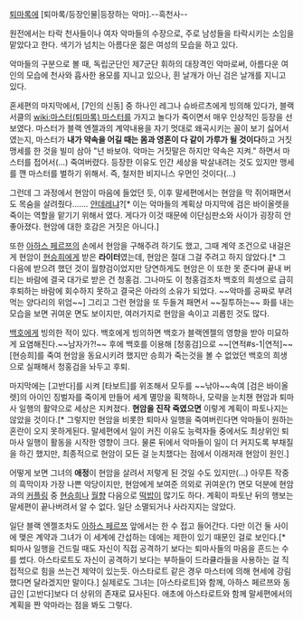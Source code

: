 [[퇴마록]]에 [퇴마록/등장인물|등장하는 악마].--흑천사--

원전에서는 타락 천사들이나 여자 악마들의 수장으로, 주로 남성들을 타락시키는 소임을 맡았다고 한다. 색기가 넘치는 아름다운 젊은 여성의 모습을 하고 있다.

악마들의 구분으로 볼 때, 독립군단인 제7군단 휘하의 대장격인 악마로써, 아름다운 여인의 모습에 천사와 흡사한 용모를 지니고 있으나, 흰 날개가 아닌 검은 날개를 지니고 있다.

혼세편의 마지막에서, [7인의 신동] 중 하나인 레그나 슈바르츠에게 빙의해 있다가, 블랙 서클의 [[wiki:마스터(퇴마록) 마스터]]를 가지고 놀다가 죽이면서 매우 인상적인 등장을 선보였다. 마스터가 블랙 엔젤과의 계약내용을 자기 멋대로 왜곡시키는 꼴이 보기 싫어서였는지, 마스터가 '''내가 약속을 어길 때는 몸과 영혼이 다 같이 가루가 될 것이다'''하고 거짓 맹세를 한 것을 빌미 삼아 "넌 바보야. 악마는 거짓말은 하지만 약속은 지켜." 하면서 마스터를 접어서(…) 죽여버렸다. 등장한 이유도 인간 세상을 박살내려는 것도 있지만 맹세를 깬 마스터를 벌하기 위해서. 즉, 철저한 비지니스 우먼인 것이다(…)

그런데 그 과정에서 현암이 마음에 들었던 듯, 이후 말세편에서는 현암을 막 쥐어패면서도 목숨을 살려줬다……. [[얀데레]]냐?[* 이는 악마들의 계획상 마지막에 검은 바이올렛을 죽이는 역할을 맡기기 위해서 였다. 게다가 이것 때문에 이단심판소와 사이가 굉장히 안 좋아졌다. 현암에 대한 호감은 거짓은 아니다.]

또한 [[아하스 페르쯔]]의 손에서 현암을 구해주려 하기도 했고, 그때 계약 조건으로 내걸은게 현암이 [[현승희]]에게 받은 '''라이터'''였는데, 현암은 절대 그걸 주려고 하지 않았다.[* 그 다음에 받으려 했던 것이 월향검이었지만 당연하게도 현암은 이 또한 못 준다며 끝내 버티는 바람에 결국 대가로 받은 건 청홍검. 그나마도 이 청홍검조차 백호의 희생으로 급히 후퇴하는 바람에 회수하지 못하고 결국은 아라의 소유가 되었다. ~~악마를 공짜로 부려먹는 양다리의 위엄~~] 그리고 그런 현암을 또 두들겨 패면서 ~~질투하는~~ 화를 내는 모습을 보면 귀여운 면도 보이지만, 여러가지로 현암을 속이고 괴롭힌 것도 많다.

[[백호]]에게 빙의한 적이 있다. 백호에게 빙의하면 백호가 블랙엔젤의 영향을 받아 미묘하게 요염해진다.~~남자가?!~~ 후에 백호를 이용해 [청홍검]으로 ~~[연적#s-1|연적]~~[현승희]를 죽여 현암을 동요시키려 했지만 승희가 죽는것을 볼 수 없었던 백호의 희생으로 실패해서 청홍검을 놔두고 후퇴.

마지막에는 [고반다]를 시켜 [타보트]를 위조해서 모두를 ~~낚아~~속여 [검은 바이올렛]의 아이인 징벌자를 죽이게 만들어 세계 멸망을 획책하나, 모략을 눈치챈 현암과 퇴마사 일행의 활약으로 세상은 지켜졌다. '''현암을 진작 죽였으면''' 이렇게 계획이 파토나지는 않았을 것이다.[* 그렇지만 현암을 비롯한 퇴마사 일행을 죽여버린다면 악마들이 원하는 혼란이 오지 못하게된다. 말세편에서 일이 커진 이유도 능력자들 중에서도 최상위인 퇴마사 일행이 활동을 시작한 영향이 크다. 물론 뒤에서 악마들이 일이 더 커지도록 부채질을 하긴 했지만, 최종적으로 현암이 모든 걸 눈치챘다는 점에서 이래저래 현암이 원인.]

어떻게 보면 그녀의 '''애정'''이 현암을 살려서 저렇게 된 것일 수도 있지만(…) 아무튼 작중의 흑막이자 가장 나쁜 악당이지만, 현암에게 보여준 의외로 귀여운(?) 면모 덕분에 현암과의 [[커플링]] 중 [[현승희]]나 [[월향]] 다음으로 [[떡밥]]이 많기도 하다. 계획이 파토난 뒤의 행보는 말세편이 끝나버려서 알 수 없다. 일단 소멸되거나 사라지지는 않았다.

일단 블랙 엔젤조차도 [[아하스 페르쯔(퇴마록)|아하스 페르쯔]] 앞에서는 한 수 접고 들어간다. 다만 이건 둘 사이에 맺은 계약과 그녀가 이 세계에 간섭하는 데에는 제한이 있기 때문인 걸로 보인다.[* 퇴마사 일행을 건드릴 때도 자신이 직접 공격하기 보다는 퇴마사들의 마음을 흔드는 수를 썼다. 아스타로트도 자신이 공격하기 보다는 부하들이 드라큘라들을 사용하는 걸 직접적으로 힘을 쓰는건 제약이 있는듯. 아스타로트 같은 경우 마스터에 의해 현세에 강림했다면 달라겠지만 말이다.] 실제로도 그녀는 [아스타로트]와 함께, 아하스 페르쯔와 동급인 [고반다]보다 더 상위의 존재로 묘사된다. 애초에 아스타로트와 함께 말세편에서의 계획을 짠 악마라는 점을 봐도 그렇다.
